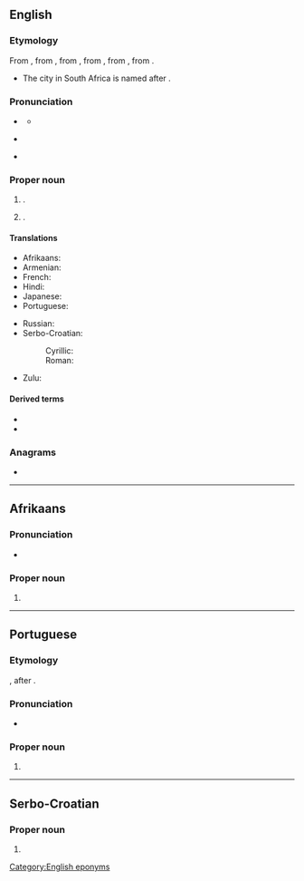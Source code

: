 ==English==
{{wikipedia|Durban (disambiguation)|Durban|lang=en}}
{{slim-wikipedia|lang=en}}

===Etymology===
From {{m|en|D'Urban}}, from {{der|en|fr|d'Urbain}}, from {{m|fr|Urbain}}, from {{der|en|la|Urbanus}}, from {{m|la|urbanis}}, from {{m|la|urbs}}.
* The city in South Africa is named after {{w|lang=en|Benjamin D'Urban}}.

===Pronunciation===
* {{a|UK}} {{IPA|en|/ˈdɜː.bən/}}
** {{audio|en|LL-Q1860 (eng)-Vealhurl-Durban.wav|Audio (Southern England)}}
* {{a|US}} {{IPA|en|/ˈdɝ.bən/}}
* {{rhymes|en|ɜː(ɹ)bən}}

===Proper noun===
{{en-proper noun|~}}

# {{place|en|city/and/seaport|p/KwaZulu-Natal|Republic of|c/South Africa}}.
# {{lb|en|countable}} {{surname|en}}.
#: {{syn|en|D'Urban|d'Urban|dUrban}}

====Translations====
{{trans-top|city in South Africa}}
* Afrikaans: {{t|af|Durban}}
* Armenian: {{t+|hy|Դուրբան}}
* French: {{t+|fr|Durban}}
* Hindi: {{t-needed|hi}}
* Japanese: {{t|ja|ダーバン|tr=Dāban|sc=Jpan}}
* Portuguese: {{t|pt|Durban|f}}
{{trans-mid}}
* Russian: {{t|ru|Ду́рбан|m}}
* Serbo-Croatian:
*: Cyrillic: {{t|sh|Дурбан|m|sc=Cyrl}}
*: Roman: {{t|sh|Durban|m}}
* Zulu: {{t|zu|eThekwini}}
{{trans-bottom}}

====Derived terms====
* {{l|en|Durbanite}}
* {{l|en|Durban poison}}

===Anagrams===
* {{anagrams|en|a=abdnru|Dunbar|dun-bar}}

[[Category:English eponyms]]

----

==Afrikaans==

===Pronunciation===
* {{audio|af|LL-Q14196 (afr)-Oesjaar-Durban.wav|Audio}}

===Proper noun===
{{head|af|proper noun}}

# {{place|af|city|c/South Africa|t=Durban}}

----

==Portuguese==

===Etymology===
{{ubor|pt|en|Durban}}, after {{w|Sir Benjamin D'Urban}}.

===Pronunciation===
* {{a|Brazil}} {{IPA|pt|/duʁ.ˈbɐ̃/}}

===Proper noun===
{{pt-proper noun}}

# {{place|pt|city|c/South Africa|t=Durban}}

----

==Serbo-Croatian==
{{wikipedia|lang=sh}}

===Proper noun===
{{sh-proper noun|g=m}}

# {{place|sh|city|c/South Africa|t=Durban}}